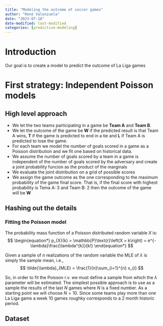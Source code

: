 ```yaml
---
title: "Modeling the outcome of soccer games"
author: "René Valenzuela"
date: "2023-07-18"
date-modified: last-modified
categories: [predictive-modeling]
---
```


# Introduction

Our goal is to create a model to predict the outcome of La Liga games

# First strategy: Independent Poisson models

## High level approach

- We let the two teams participating in a game be **Team A** and **Team B**.
- We let the outcome of the game be **W** if the predicted result is that Team A wins, **T** if the game is predicted to end in a tie and **L** if Team A is predicted to lose the game.
- For each team we model the number of goals scored in a game as a Poisson distribution and we fit one based on historical data. 
- We assume the number of goals scored by a team in a game is independent of the number of goals scored by the adversary and create a joint probability funcion as the product of the marginals
- We evaluate the joint distribution on a grid of possible scores
- We assign the game outcome as the one corresponding to the maximum probability of the game final score. That is, if the final score with highest probability is Tema A: 3 and Team B: 2 then the outcome of the game will be **W**

## Hashing out the details

### Fitting the Poisson model

The probability mass function of a Poisson distributed random variable $X$ is:
$$
\begin{equation*}
p_{X}(k) = \mathbb{P}\text{r}\left(X = k\right) = e^{-\lambda}\frac{\lambda^{k}}{k!}
\end{equation*}
$$

Given a sample of $n$ realizations of the random variable the MLE of $\lambda$ is simply the sample mean, i.e.,
$$
\tilde{\lambda}_{MLE} = \frac{1}{n}\sum_{i=1}^{n} x_{i}
$$

So, in order to fit the Poisson r.v. we must define a sample from which the $\lambda$ parameter will be estimated. The simplest possible approach is to use as a sample the results of the last $N$ games where $N$ is a fixed number. As a starting point we will choose $N = 10$. Since some teams play more than one La Liga game a week 10 games roughky corresponds to a 2 month historic period.

## Dataset